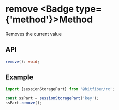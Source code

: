 
# remove <Badge type={'method'}>Method</Badge>

Removes the current value

## API

```ts copy
remove(): void;
```

## Example

```ts copy
import {sessionStoragePart} from '@bitfiber/rx';

const ssPart = sessionStoragePart('key');
ssPart.remove();
```
